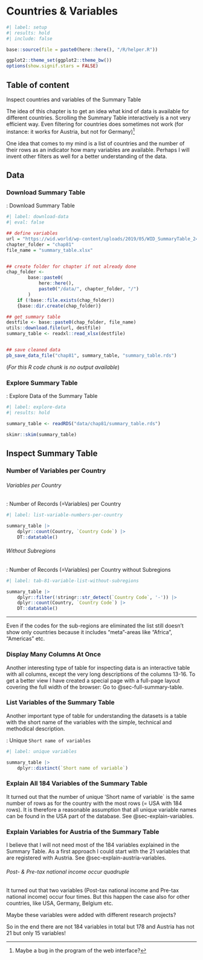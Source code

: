 # Countries & Variables {#sec-summary-table}

```r
#| label: setup
#| results: hold
#| include: false

base::source(file = paste0(here::here(), "/R/helper.R"))

ggplot2::theme_set(ggplot2::theme_bw())
options(show.signif.stars = FALSE)

```

## Table of content {.unnumbered}

::: {#obj-chapter-template}
::: my-objectives
::: my-objectives-header
Inspect countries and variables of the Summary Table
:::

::: my-objectives-container
The idea of this chapter is to get an idea what kind of data is
available for different countries. Scrolling the Summary Table
interactively is a not very efficient way. Even filtering for countries
does sometimes not work (for instance: it works for Austria, but not for
Germany)[^81-countries-and-variables-1]

One idea that comes to my mind is a list of countries and the number of their rows as an indicator how many variables are available. Perhaps I will invent other filters as well for a better understanding of the data.
:::
:::
:::

[^81-countries-and-variables-1]: Maybe a bug in the program of the web
    interface?

## Data

### Download Summary Table

:::::{.my-r-code}
:::{.my-r-code-header}
:::::: {#cnj-81-download-data}
: Download Summary Table
::::::
:::
::::{.my-r-code-container}
```r
#| label: download-data
#| eval: false

## define variables
url = "https://wid.world/wp-content/uploads/2019/05/WID_SummaryTable_24May2019.xlsx"
chapter_folder = "chap81"
file_name = "summary_table.xlsx"


## create folder for chapter if not already done
chap_folder <-
        base::paste0(
            here::here(),
            paste0("/data/", chapter_folder, "/")
        )
    if (!base::file.exists(chap_folder))
    {base::dir.create(chap_folder)}

## get summary table
destfile <- base::paste0(chap_folder, file_name)
utils::download.file(url, destfile)
summary_table <- readxl::read_xlsx(destfile)


## save cleaned data
pb_save_data_file("chap81", summary_table, "summary_table.rds")

```



(*For this R code chunk is no output available*)
::::
:::::

### Explore Summary Table

:::::{.my-r-code}
:::{.my-r-code-header}
:::::: {#cnj-81-explore-data}
: Explore Data of the Summary Table
::::::
:::
::::{.my-r-code-container}
```r
#| label: explore-data
#| results: hold

summary_table <- readRDS("data/chap81/summary_table.rds")

skimr::skim(summary_table)
```





::::
:::::

## Inspect Summary Table

### Number of Variables per Country

::: {.my-code-collection}
:::: {.my-code-collection-header}
::::: {.my-code-collection-icon}
:::::
:::::: {#exm-81-country-codes-variables}
::::::

::::

::::{.my-code-collection-container}

::: {.panel-tabset}

###### Variables per Country

:::::{.my-r-code}
:::{.my-r-code-header}
:::::: {#cnj-81-list-variable-numbers-per-country}
: Number of Records (=Variables) per Country
::::::
:::
::::{.my-r-code-container}
```r
#| label: list-variable-numbers-per-country

summary_table |> 
    dplyr::count(Country, `Country Code`) |> 
    DT::datatable()

```


::::
:::::

###### Without Subregions

:::::{.my-r-code}
:::{.my-r-code-header}
:::::: {#cnj-81-countries-without-subregions}
: Number of Records (=Variables) per Country without Subregions
::::::
:::
::::{.my-r-code-container}
```r
#| label: tab-81-variable-list-without-subregions

summary_table |> 
    dplyr::filter(!stringr::str_detect(`Country Code`, '-')) |> 
    dplyr::count(Country, `Country Code`) |> 
    DT::datatable()
```
***

Even if the codes for the sub-regions are eliminated the list still doesn't show only countries because it includes "meta"-areas like "Africa", "Americas" etc.

:::

::::
:::::


::::
:::::

### Display Many Columns At Once

Another interesting type of table for inspecting data is an interactive table with all columns, except the very long descriptions of the columns 13-16. To get a better view I have created a special page with a full-page layout covering the full width of the browser: Go to @sec-full-summary-table.

### List Variables of the Summary Table

Another important type of table for understanding the datasets is a table with the short name of the variables with the simple, technical and methodical description.

:::::{.my-r-code}
:::{.my-r-code-header}
:::::: {#cnj-81-unique-variables}
: Unique `Short name of variables`
::::::
:::
::::{.my-r-code-container}
```r
#| label: unique variables

summary_table |>
    dplyr::distinct(`Short name of variable`)
```


::::
:::::

### Explain All 184 Variables of the Summary Table

It turned out that the number of unique 'Short name of variable` is the same number of rows as for the country with the most rows (= USA with 184 rows). It is therefore a reasonable assumption that all unique variable names can be found in the USA part of the database. See @sec-explain-variables.

### Explain Variables for Austria of the Summary Table

I believe that I will not need most of the 184 variables explained in the Summary Table. As a first approach I could start with the 21 variables that are registered with Austria. See @sec-explain-austria-variables.

::: {.callout-caution #cau-quadruplicate}
###### Post- & Pre-tax national income occur quadruple

It turned out that two variables (Post-tax national income and Pre-tax national income) occur four times. But this happen the case also for other countries, like USA, Germany, Belgium etc.

Maybe these variables were added with different research projects?

:::

So in the end there are not 184 variables in total but 178 and Austria has not 21 but only 15 variables!
